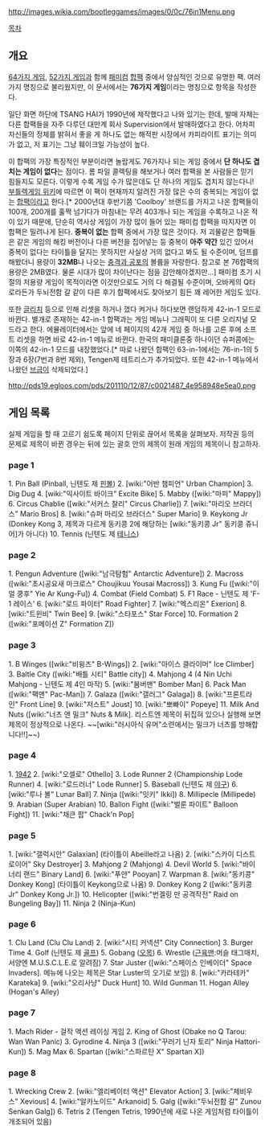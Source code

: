 http://images.wikia.com/bootleggames/images/0/0c/76in1Menu.png

[[목차]]


== 개요 ==
[[64가지 게임]], [[52가지 게임]]과 함께 [[패미컴]] [[합팩]] 중에서 양심적인 것으로 유명한 팩. 여러가지 명칭으로 불리웠지만, 이 문서에서는 '''76가지 게임'''이라는 명칭으로 항목을 작성한다.

일단 화면 하단에 TSANG HAI가 1990년에 제작했다고 나와 있기는 한데, 발매 자체는 다른 합팩들을 자주 다루던 대만계 회사 Supervision에서 발매하였다고 한다. 어차피 자신들의 정체를 밝혀서 좋을 게 하나도 없는 해적판 시장에서 카피라이트 표기는 의미가 없고, 저 표기는 그냥 훼이크일 가능성이 높다.

이 합팩의 가장 특징적인 부분이라면 놀랍게도 76가지나 되는 게임 중에서 '''단 하나도 겹치는 게임이 없다'''는 점이다. 롬 파일 콜렉팅을 해보거나 여러 합팩을 본 사람들은 믿기 힘들지도 모른다. 이렇게 수록 게임 수가 많은데도 단 하나의 게임도 겹치지 않는다니! [http://bootleggames.wikia.com/wiki/Supervision_76-in-1 부틀렉게임 위키]에 따르면 이 팩이 현재까지 알려진 가장 많은 수의 중복되는 게임이 없는 [[합팩]]이라고 한다.[* 2000년대 후반기쯤 'Coolboy' 브랜드를 가지고 나온 합팩들이 100개, 200개를 훌쩍 넘기다가 마침내는 무려 403개나 되는 게임을 수록하고 나온 적이 있기 때문에, 단순히 역사상 게임이 가장 많이 들어 있는 패미컴 합팩을 따지자면 이 합팩은 밀려나게 된다. '''중복이 없는''' 합팩 중에서 가장 많은 것이다. 저 괴물같은 합팩들은 같은 게임의 해킹 버전이나 다른 버전을 집어넣는 등 중복이 '''아주 약간''' 있긴 있어서 중복이 없다는 타이틀을 달지는 못하지만 사실상 거의 없다고 봐도 될 수준이며, 덤프를 해봤더니 용량이 '''32MB'''나 나오는 [[충격과 공포]]의 볼륨을 자랑한다. 참고로 본 76합팩의 용량은 2MB였다. 물론 시대가 많이 차이난다는 점을 감안해야겠지만…] 패미컴 초기 시절의 저용량 게임이 목적이라면 이것만으로도 거의 다 해결될 수준이며, 오바케의 Q타로라든가 두뇌전함 갈 같이 다른 후기 합팩에서도 찾아보기 힘든 꽤 레어한 게임도 있다.

또한 [[글리치]] 등으로 인해 리셋을 하거나 껐다 켜거나 하다보면 랜덤하게 42-in-1 모드로 바뀐다. 별개로 존재하는 42-in-1 합팩과는 게임 메뉴나 그래픽이 또 다른 오리지널 모드라고 한다. 에뮬레이터에서는 앞에 네 페이지의 42개 게임 중 하나를 고른 후에 소프트 리셋을 하면 바로 42-in-1 메뉴로 바뀐다. 한국의 패미클론중 하나이던 슈퍼콤에는 이쪽의 42-in-1 모드를 내장했었다.[* 따로 나왔던 합팩인 63-in-1에서는 76-in-1의 5장과 6장(7번과 8번 제외), Tengen제 테트리스가 추가되었다. 또한 42-in-1 메뉴에서 나왔던 [[브금]]이 삭제되었다.]

http://pds19.egloos.com/pds/201110/12/87/c0021487_4e958948e5ea0.png

{{{#!html 
<object width="420" height="315"><param name="movie" value="http://www.youtube.com/v/GLJ1AA_z3C0?version=3&amp;hl=en_US"></param><param name="allowFullScreen" value="true"></param><param name="allowscriptaccess" value="always"></param><embed src="http://www.youtube.com/v/GLJ1AA_z3C0?version=3&amp;hl=en_US" type="application/x-shockwave-flash" width="420" height="315" allowscriptaccess="always" allowfullscreen="true"></embed></object>
}}}

== 게임 목록 ==
실제 게임을 할 때 고르기 쉽도록 페이지 단위로 끊어서 목록을 살펴보자.
저작권 등의 문제로 제목이 바뀐 경우는 뒤에 있는 괄호 안의 제목이 원래 게임의 제목이니 참고하자.


=== page 1 ===

1. Pin Ball (Pinball, 닌텐도 제 [[핀볼]])
2. [wiki:"어반 챔피언" Urban Champion]
3. Dig Dug 
4. [wiki:"익사이트 바이크" Excite Bike]
5. Mabby ([wiki:"마피" Mappy]) 
6. Circus Chablie ([wiki:"서커스 찰리" Circus Charlie]) 
7. [wiki:"마리오 브라더스" Mario Bros]
8. [wiki:"슈퍼 마리오 브라더스" Super Mario]
9. Keykong Jr (Donkey Kong 3, 제목과 다르게 동키콩 2에 해당하는 [wiki:"동키콩 Jr" 동키콩 쥬니어]가 아니다) 
10. Tennis (닌텐도 제 [[테니스]])


=== page 2 ===

1. Pengun Adventure ([wiki:"남극탐험" Antarctic Adventure]) 
2. Macross ([wiki:"초시공요새 마크로스" Choujikuu Yousai Macross]) 
3. Kung Fu ([wiki:"이얼 쿵후" Yie Ar Kung-Fu]) 
4. Combat (Field Combat) 
5. F1 Race - 닌텐도 제 'F-1 레이스'
6. [wiki:"로드 파이터" Road Fighter]
7. [wiki:"엑스리온" Exerion]
8. [wiki:"트윈비" Twin Bee]
9. [wiki:"스타포스" Star Force]
10. Formation 2 ([wiki:"포메이션 Z" Formation Z]) 


=== page 3 ===


1. B Winges ([wiki:"비윙즈" B-Wings]) 
2. [wiki:"아이스 클라이머" Ice Climber]
3. Baltle City ([wiki:"배틀 시티" Battle city]) 
4. Mahjong 4 (4 Nin Uchi Mahjong - 닌텐도 제 4인 마작) 
5. [wiki:"봄버맨" Bomber Man]
6. Pack Man ([wiki:"팩맨" Pac-Man]) 
7. Galaza ([wiki:"갤러그" Galaga]) 
8. [wiki:"프론트라인" Front Line]
9. [wiki:"저스트" Joust]
10. [wiki:"뽀빠이" Popeye]
11. Milk And Nuts ([wiki:"너츠 앤 밀크" Nuts & Milk]. 리스트엔 제목이 뒤집혀 있으나 실행해 보면 제목이 정상적으로 나온다. ~~[wiki:"러시아식 유머"소련에서는 밀크가 너츠를 방해합니다!!]~~)


=== page 4 ===

1. [[1942]]
2. [wiki:"오셀로" Othello]
3. Lode Runner 2 (Championship Lode Runner)
4. [wiki:"로드러너" Lode Runner]
5. Baseball (닌텐도 제 [[야구]])
6. [wiki:"루나 볼" Lunar Ball]
7. Ninja ([wiki:"잇키" Ikki]) 
8. Millipecle (Millipede)
9. Arabian (Super Arabian)
10. Ballon Fight ([wiki:"벌룬 파이트" Balloon Fight])
11. [wiki:"채큰 팝" Chack'n Pop]


=== page 5 ===

1. [wiki:"갤럭시안" Galaxian] (타이틀이 Abeille라고 나옴) 
2. [wiki:"스카이 디스트로이어" Sky Destroyer]
3. Mahjong 2 (Mahjong) 
4. Devil World 
5. [wiki:"바이너리 랜드" Binary Land]
6. [wiki:"푸얀" Pooyan]
7. Warpman 
8. [wiki:"동키콩" Donkey Kong] (타이틀이 Keykong으로 나옴) 
9. Donkey Kong 2 ([wiki:"동키콩 Jr" Donkey Kong Jr.]) 
10. Helicopter ([wiki:"번겔링 만 공격작전" Raid on Bungeling Bay]) 
11. Ninja 2 (Ninja-Kun) 


=== page 6 ===

1. Clu Land (Clu Clu Land) 
2. [wiki:"시티 커넥션" City Connection]
3. Burger Time 
4. Golf (닌텐도 제 [[골프]])
5. Gobang ([[오목]]) 
6. Wrestle ([[근육맨]]:머슬 태그매치, 서양엔 M.U.S.C.L.E.로 알려짐) 
7. Star Juster ([wiki:"스페이스 인베이더" Space Invaders]. 메뉴에 나오는 제목은 Star Luster의 오기로 보임) 
8. [wiki:"카라테카" Karateka]
9. [wiki:"오리사냥" Duck Hunt]
10. Wild Gunman 
11. Hogan Alley (Hogan's Alley) 


=== page 7 ===

1. Mach Rider - 걸작 액션 레이싱 게임
2. King of Ghost (Obake no Q Tarou: Wan Wan Panic) 
3. Gyrodine 
4. Ninja 3 ([wiki:"꾸러기 닌자 토리" Ninja Hattori-Kun]) 
5. Mag Max
6. Spartan ([wiki:"스파르탄 X" Spartan X]) 


=== page 8 ===

1. Wrecking Crew 
2. [wiki:"엘리베이터 액션" Elevator Action]
3. [wiki:"제비우스" Xevious]
4. [wiki:"알카노이드" Arkanoid]
5. Galg ([wiki:"두뇌전함 갈" Zunou Senkan Galg]) 
6. Tetris 2 (Tengen Tetris, 1990년에 새로 나온 게임처럼 타이틀이 개조되어 있음) 
